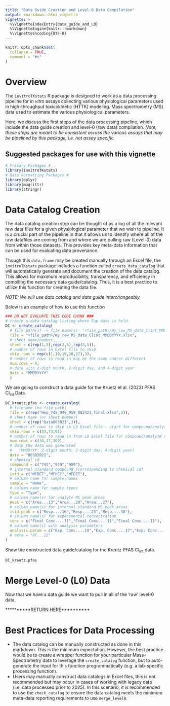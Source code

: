 ```yaml
---
title: "Data Guide Creation and Level-0 Data Compilation"
output: rmarkdown::html_vignette
vignette: >
  %\VignetteIndexEntry{data_guide_and_LO}
  %\VignetteEngine{knitr::rmarkdown}
  %\VignetteEncoding{UTF-8}
---
```


```r
knitr::opts_chunk$set(
  collapse = TRUE,
  comment = "#>"
)
```

# Overview

The `invitroTKstats` R package is designed to work as a data processing pipeline for *in vitro* assays collecting various physiological parameters used in high-throughput toxicokinetic (HTTK) modeling.  Mass spectrometry (MS) data used to estimate the various physiological parameters.

Here, we discuss the first steps of the data processing pipeline, which include the data guide creation and level-0 (raw data) compilation. *Note, these steps are meant to be consistent across the various assays that may be pipelined by this package, i.e. not assay specific.*

## Suggested packages for use with this vignette

```r
# Primary Packages #
library(invitroTKstats)
# Data Formatting Packages #
library(dplyr)
library(magrittr)
library(stringr)
```

# Data Catalog Creation

The data catalog creation step can be thought of as a log of all the relevant raw data files for a given physiological parameter that we wish to pipeline.  It is a crucial part of the pipeline in that it allows us to identify where all of the raw datafiles are coming from and where we are pulling raw (Level-0) data from within those datasets.  This provides key meta-data information that can be used for evaluating data provenance.

Though this `data.frame` may be created manually through an Excel file, the `invitroTKstats` package includes a function called `create_data_catalog` that will automatically generate and document the creation of the data catalog.  This allows for maximum reproducibility, transparency, and efficiency in compiling the necessary data guide/catalog.  Thus, it is a best practice to utilize this function for creating the data file.

*NOTE: We will use data catalog and data guide interchangeably.*

Below is an example of how to use this function

```r
### DO NOT EVALUATE THIS CODE CHUNK ###
# create a data catalog listing where Fup data is held
DC <- create_catalog(
  # file path(s) -> file name(s): "<file_path>/my_raw_MS_data_Clint_MMDDYYYY.xlsx"
  file = "<file_path>/my_raw_MS_data_Clint_MMDDYYYY.xlsx",
  # sheet name/number
  sheet = c(rep(1,5),rep(2,5),rep(3,5)),
  # number of rows in Excel file to skip
  skip.rows = rep(c(1,10,19,28,37),3),
  # number of rows to read in may be the same and/or different
  num.rows = 8,
  # date with 2-digt month, 2-digit day, and 4-digit year
  date = "MMDDYYYY"
  )
```

We are going to construct a data guide for the Kruetz et al. (2023) PFAS Cl~int~ Data.

```r
DC_kreutz.pfas <- create_catalog(
  # filename (no file path)
  file = c(rep("Hep_745_949_959_082421_final.xlsx",3)), 
  # sheet name (or sheet number)
  sheet = c(rep("Data063021",3)), 
  # number of rows to skip in L0 Excel file - start for compound/analyte samples
  skip.rows = c(43,73,91), 
  # number of rows to read in from L0 Excel file for compound/analyte samples
  num.rows = c(30,17,109), 
  # date the data was generated
  #   (MMDDYYY: 2-digit month, 2-digit day, 4-digit year)
  date = "06302021", 
  # chemical id
  compound = c("745","949","959"),
  # internal standard compound (corresponding to chemical id)
  istd = c("MFBET","MFHET","MFOET"),
  # column name for sample names
  sample = "Name", 
  # column name for sample types
  type = "Type",
  # column name(s) for analyte MS peak areas
  peak = c("Area...13","Area...20","Area...27"),
  # column name(s) for internal standard MS peak areas
  istd.peak = c("Resp....16","Resp....23","Resp....30"),
  # column name(s) for experimental concentration
  conc = c("Final Conc....11","Final Conc....11","Final Conc....11"),
  # column name(s) with analysis parameters
  analysis.param = c("Exp. Conc....10","Exp. Conc....17","Exp. Conc....24")
  # note = "RT...12"
)
```

Show the constructed data guide/catalog for the Kreutz PFAS Cl~int~ data.

```r
DC_kreutz.pfas
```

# Merge Level-0 (L0) Data

Now that we have a data guide we want to pull in all of the 'raw' level-0 data.

**********RETURN HERE**********

# Best Practices for Data Processing

* The data catalog can be manually constructed as done in this markdown. This is the minimum expectation.  However, the best practice would be to create a wrapper function for your particular Mass-Spectrometry data to leverage the `create_catalog` function, but to auto-generate the input for this function programmatically (e.g. a lab-specific processing function).
* Users may manually construct data catalogs in Excel files, this is not recommended but may occur in cases of working with legacy data (i.e. data processed prior to 2025).  In this scenario, it is recommended to use the `check_catalog` to ensure the data catalog meets the minimum meta-data reporting requirements to use `merge_level0`.
